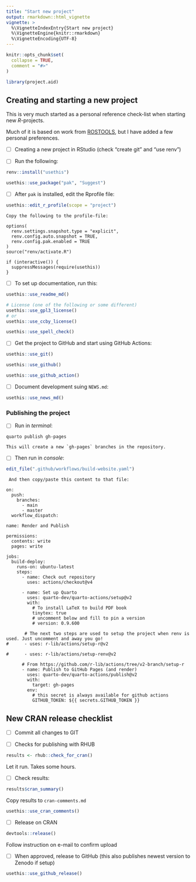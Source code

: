 ```yaml
---
title: "Start new project"
output: rmarkdown::html_vignette
vignette: >
  %\VignetteIndexEntry{Start new project}
  %\VignetteEngine{knitr::rmarkdown}
  %\VignetteEncoding{UTF-8}
---
```


```r
knitr::opts_chunk$set(
  collapse = TRUE,
  comment = "#>"
)
```

```r
library(project.aid)
```

## Creating and starting a new project

This is very much started as a personal reference check-list when starting new *R*-projects.

Much of it is based on work from [ROSTOOLS](), but I have added a few personal preferences.

- [ ] Creating a new project in RStudio (check "create git" and "use renv")

- [ ] Run the following:

```r
renv::install("usethis")

usethis::use_package("pak", "Suggest")
```

- [ ] After `pak` is installed, edit the Rprofile file:

```r
usethis::edit_r_profile(scope = "project")
```

    Copy the following to the profile-file:

```
options(
  renv.settings.snapshot.type = "explicit",
  renv.config.auto.snapshot = TRUE,
  renv.config.pak.enabled = TRUE
)
source("renv/activate.R")

if (interactive()) {
  suppressMessages(require(usethis))
}
```

- [ ] To set up documentation, run this:

```r
usethis::use_readme_md()

# License (one of the following or some different)
usethis::use_gpl3_license()
# or
usethis::use_ccby_license()

usethis::use_spell_check()
```

- [ ] Get the project to GitHub and start using GitHub Actions:

```r
usethis::use_git()

usethis::use_github()

usethis::use_github_action()
```

- [ ] Document development suing `NEWS.md`:

```r
usethis::use_news_md()
```


### Publishing the project

- [ ] Run in _terminal_:

```         
quarto publish gh-pages
```

    This will create a new `gh-pages` branches in the repository.

- [ ] Then run in _console_:

```r
edit_file(".github/workflows/build-website.yaml")
```

     And then copy/paste this content to that file:

```         
on:
  push:
    branches:
      - main
      - master
  workflow_dispatch:

name: Render and Publish

permissions:
  contents: write
  pages: write

jobs:
  build-deploy:
    runs-on: ubuntu-latest
    steps:
      - name: Check out repository
        uses: actions/checkout@v4

      - name: Set up Quarto
        uses: quarto-dev/quarto-actions/setup@v2
        with:
          # To install LaTeX to build PDF book
          tinytex: true
          # uncomment below and fill to pin a version
          # version: 0.9.600

       # The next two steps are used to setup the project when renv is used. Just uncomment and away you go!
#      - uses: r-lib/actions/setup-r@v2

#      - uses: r-lib/actions/setup-renv@v2

      # From https://github.com/r-lib/actions/tree/v2-branch/setup-r
      - name: Publish to GitHub Pages (and render)
        uses: quarto-dev/quarto-actions/publish@v2
        with:
          target: gh-pages
        env:
          # this secret is always available for github actions
          GITHUB_TOKEN: ${{ secrets.GITHUB_TOKEN }}
```

## New CRAN release checklist

- [ ] Commit all changes to GIT

- [ ] Checks for publishing with RHUB

```r
results <- rhub::check_for_cran()
```

      
Let it run. Takes some hours.

- [ ] Check results:


```r
results$cran_summary()
```

         
Copy results to `cran-comments.md`


```r
usethis::use_cran_comments()
```

- [ ] Release on CRAN

```r
devtools::release()
```

         
Follow instruction on e-mail to confirm upload


- [ ] When approved, release to GitHub (this also publishes newest version to Zenodo if setup)

```r
usethis::use_github_release()
```
